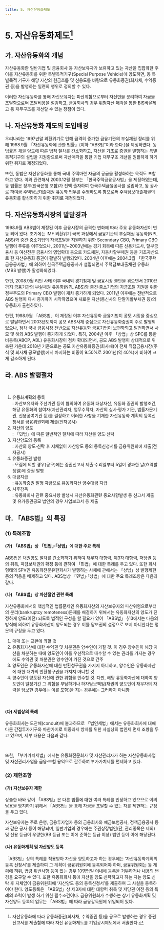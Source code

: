 ```yaml
---
title: 5. 자산유동화제도
---
```

# 5. 자산유동화제도[^1]

[^1]: 자산유동화에 따라 유동화증권(회사채, 수익증권 등)을 공모로 발행하는 경우 증권신고서를 제출함에 따라 자산 유동화제도를 기업공시제도에서 서술한다.

## 가. 자산유동화의 개념
자산유동화란 일반기업 및 금융회사 등 자산보유자가 보유하고 있는 자산을 집합화한 후 이를 자산유동화를 위한 특별목적기구(Special Purpose Vehicle)에 양도하면, 동 특별목적 기구가 해당 자산의 현금흐름 및 신용도를 바탕으로 유동화증권(회사채, 수익증권 등)을 발행하는 일련의 행위로 정의할 수 있다.

이러한 자산유동화를 통해 자산보유자는 파산위험으로부터 자산만을 분리하여 자금을 조달함으로써 조달비용을 절감하고, 금융회사의 경우 위험자산 매각을 통한 BIS비율제고 등 재무구조를 개선할 수 있는 장점이 있다.

## 나. 자산유동화 제도의 도입배경
우리나라는 1997년말 외환위기로 인해 급격히 증가한 금융기관의 부실채권 정리를 위해 1998.9월 「자산유동화에 관한 법률」(이하 “ABS법”이라 한다.)을 제정하였다. 동 법률은 채권 양도에 따른 법적 절차를 간소화하고, 자산을 기초로 증권을 발행하는 특별목적기구의 설립을 지원함으로써 자산매각을 통한 기업 재무구조 개선을 원활하게 하기 위한 취지로 제정되었다.

또한, 동법은 자산유동화를 통해 국내 주택마련 자금의 공급을 활성화하는 목적도 포함 하고 있다. 이와 관련해서 2003.12월 정부는 「한국주택금융공사법」을 제정하였는데, 동 법률은 정부(한국은행 포함)가 전액 출자하여 한국주택금융공사를 설립하고, 동 공사로 하여금 주택담보대출채권 유동화 업무를 수행하도록 함으로써 주택담보대출채권의 유동화를 활성화하기 위한 취지로 제정되었다.

## 다. 자산유동화시장의 발달경과
1998.9월 ABS법이 제정된 이후 금융시장의 급격한 변화에 따라 주요 유동화자산이 변동 되어 왔다. 초기에는 IMF 외환위기 극복 과정에서 금융기관의 부실채권 유동화(NPL ABS)와 중견·중소기업의 자금조달을 지원하기 위한 Secondary CBO, Primary CBO 발행이 주류를 이루었으나, 2001년~2003년에는 경기 회복에 따른 신용카드사, 할부금융사 등 여신전문 금융사의 영업확대 등으로 카드채권, 자동차할부채권 등을 기초자산으로 한 자산유동화 증권이 활발히 발행되었다. 2004년 이후에는 2004.3월 「한국주택금융공사법」에 의하여 한국주택금융공사가 설립되면서 주택담보대출채권 유동화(MBS 발행)가 활성화되었다.

한편, 2008.9월 리먼 사태 이후 국내외 경기침체 및 금융시장 불안을 겪으면서 2010년 까지 금융기관의 부실채권 유동화(NPL ABS)와 중견·중소기업의 자금조달 지원을 위한 정부주도의 Primary CBO 발행이 재차 증가하게 되었다. 2011년 이후에는 전반적으로 ABS 발행이 다시 증가하기 시작하였으며 새로운 자산(통신사의 단말기할부채권 등)의 유동화가 출현하였다.

한편, 1998.9월 「ABS법」이 제정된 이후 자산유동화 금융기법이 공모 시장을 중심으로 발달하면서 2003년도까지 공모 ABS사채 중심으로 자산유동화증권이 주로 발행되었으나, 점차 국내 금융시장 전반으로 자산유동화 금융기법이 보편화되고 발전하면서 사모 및 해외 ABS 발행이 증가하게 되었다. 특히, 2004년 이후 「상법」상 SPC를 통한 비등록(ABCP, ABL) 유동화시장이 점차 확대되면서, 공모 ABS 발행이 상대적으로 위축된 가운데 2018년 기준으로는 공모 자산유동화증권(회사채)이 전체 직접금융시장(주식 및 회사채 공모발행)에서 차지하는 비중이 9.50%로 2001년(약 40%)에 비하여 크게 감소하게 된다.

## 라. ABS 발행절차

<CenterImg src ="/fs/6150_1.png" caption="ABS 발행절차" width ="600"/><br/>

1. 유동화계획의 등록<br/>: 자산보유자와 주선기관 등이 협의하여 유동화 대상자산, 유동화 증권의 발행조건, 해당 유동화의 참여자(자산관리자, 업무수탁자, 자산의 실사·평가 기관, 법률자문기관, 신용공여기관 등)를 결정하고 이러한 사항을 기재한 자산유동화 계획의 등록신청서를 금융위원회에 제출(전자공시)
2. 자산의 양도<br/>: 「민법」에 따른 일반적인 절차에 따라 자산을 양도·신탁
3. 자산양도의 등록<br/>: 자산의 양도·신탁 후 지체없이 자산양도 등의 등록신청서를 금융위원회에 제출(전자공시)
4. 유동화증권 발행<br/>: 모집에 의할 경우(공모)에는 증권신고서 제출·수리일부터 5일이 경과한 날(효력발생일)에 증권 발행
5. 대금지급<br/>: 유동화증권 발행 자금으로 유동화자산 양수대금 지급
6. 사후감독<br/>: 유동화회사 관련 중요사항 발생시 자산유동화관련 중요사항발생 등 신고서 제출 및 유가증권공모 법인의 경우 사업보고서 등 제출

## 마. 「ABS법」의 특징
### (1) 특례조항
#### (가) 「ABS법」상 「민법」·「상법」에 대한 주요 특례
ABS법은 채권양도 절차를 간소화하기 위하여 채무자 대항력, 제3자 대항력, 저당권 등의 취득, 피담보채권의 확정 등에 관하여 「민법」에 대한 특례를 두고 있다. 또한 회사 형태의 SPV인 유동화전문유한회사가 발행하는 사채에 관해서는 「상법」상 발행제한 등의 적용을 배제하고 있다. ABS법상 「민법」·「상법」에 대한 주요 특례조항은 다음과 같다.
#### (나) 「ABS법」상 파산절연 관련 특례
자산유동화에서의 핵심적인 법률문제인 유동화자산의 자산보유자의 파산위험으로부터의 분리(bankruptcy remoteness)문제를 해결하기 위해서는 유동화자산의 양도가 진정하게 양도(이전) 되도록 법적인 구성을 할 필요가 있어 「ABS법」 §13에서는 다음의 방식에 의하여 유동화자산이 양도되는 경우 이를 담보권의 설정으로 보지 아니한다는 명문의 규정을 두고 있다.
1. 매매 또는 교환에 의할 것
2. 유동화자산에 대한 수익권 및 처분권은 양수인이 가질 것. 이 경우 양수인이 해당 자산을 처분하는 때에 양도인이 이를 우선적으로 매수할 수 있는 권리를 가지는 경우에도 수익권 및 처분권은 양수인이 가진 것으로 간주
3. 양도인은 유동화자산에 대한 반환청구권을 가지지 아니하고, 양수인은 유동화자산에 대한 대가의 반환청구권을 가지지 아니할 것
4. 양수인이 양도된 자산에 관한 위험을 인수할 것. 다만, 해당 유동화자산에 대하여 양도인이 일정기간 그 위험을 부담하거나 하자담보책임(채권의 양도인이 채무자의 자력을 담보한 경우에는 이를 포함)을 지는 경우에는 그러하지 아니함

<CenterImg src ="/fs/6150_2.png" caption="ABS법상 「민법」·「상법」에 대한 주요 특례조항" /><br/>

#### (다) 세법상의 특례
유동화회사는 도관체(conduit)에 불과하므로 「법인세법」에서는 유동화회사에 대해 다른 간접투자기구와 마찬가지로 이중과세 방지를 위한 사실상의 법인세 면제 조항을 두고 있으며, 세부 내용은 다음과 같다.

<CenterImg src ="/fs/6150_3.png"  /><br/>

또한, 「부가가치세법」에서는 유동화전문회사 및 자산관리자가 하는 자산유동화사업 및 자산관리사업을 금융·보험 용역으로 간주하여 부가가치세를 면제하고 있다.

### (2) 제한조항
#### (가) 자산보유자 제한
상술한 바와 같이 「ABS법」은 다른 법률에 대한 여러 특례를 인정하고 있으므로 이의 남용을 방지하기 위해서 「ABS법」을 통해 자금을 조달할 수 있는 자를 제한하는 규정을 두고 있다.

자산보유자는 주로 은행, 금융투자업자 등의 금융회사와 예금보험공사, 정책금융공사 등과 같은 공사 등이 해당되며, 일반기업의 경우에는 주권상장법인(단, 관리종목은 제외) 및 신용 등급이 우량한(BB 등급 또는 이에 준하는 등급 이상) 법인 등이 이에 해당된다.

#### (나) 유동화계획 및 자산양도 등록
「ABS법」상의 특례를 적용받아 자산을 양도하고자 하는 경우에는 ‘자산유동화계획의 등록 신청서’를 제출하여 그 계획이 금융위원회에 등록되어야 하며, 금융위원회는 동 계획에 허위, 법령 위반사항 등이 있는 경우 10영업일 이내에 등록을 거부하거나 내용의 변경을 요구할 수 있다. 또한 유동화회사 등에 자산을 양도·신탁하고자 하는 자는 양도·신탁 후 지체없이 금융위원회에 ‘자산양도 등의 등록신청서’를 제출하여 그 사실을 등록하여야 한다. 양도등록은 「ABS법」상 제3자에 대한 대항력 취득 및 저당권 이전 등의 특례의 효력이 발생 하기 위한 필수조건이다. 금융위원회가 수행하는 상기 유동화계획 및 자산양도 등록의 업무는 「ABS법」에 따라 금융감독원에 위임되어 있다.
